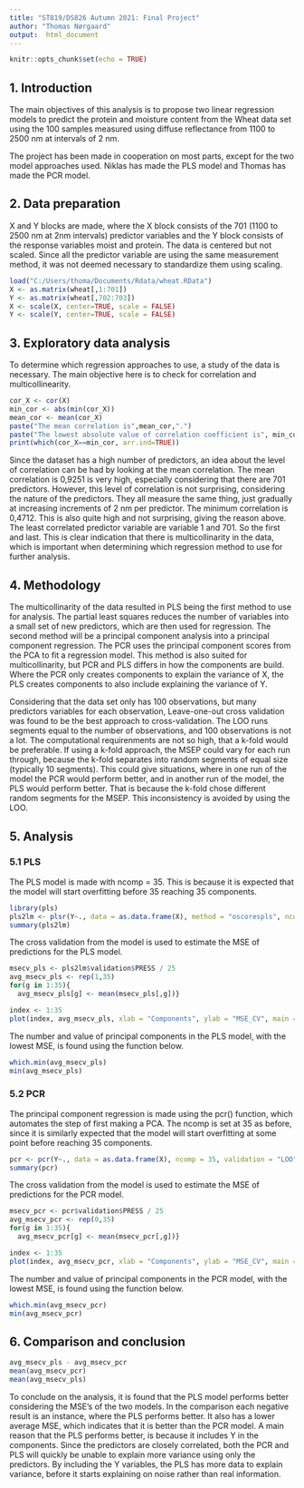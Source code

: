 ---
title: "ST819/DS826 Autumn 2021: Final Project"
author: "Thomas Nørgaard"
output:  html_document
---

```{r setup, include=FALSE}
knitr::opts_chunk$set(echo = TRUE)
```
## 1. Introduction
The main objectives of this analysis is to propose two linear regression models to predict the protein and moisture content from the Wheat data set using the 100 samples measured using diffuse reflectance from 1100 to 2500 nm at intervals of 2 nm. 

The project has been made in cooperation on most parts, except for the two model approaches used. Niklas has made the PLS model and Thomas has made the PCR model. 

## 2. Data preparation
X and Y blocks are made, where the X block consists of the 701 (1100 to 2500 nm at 2nm intervals) predictor variables and the Y block consists of the response variables moist and protein. The data is centered but not scaled. Since all the predictor variable are using the same measurement method, it was not deemed necessary to standardize them using scaling.  
```{r}
load("C:/Users/thoma/Documents/Rdata/wheat.RData")
X <- as.matrix(wheat[,1:701])
Y <- as.matrix(wheat[,702:703])
X <- scale(X, center=TRUE, scale = FALSE)
Y <- scale(Y, center=TRUE, scale = FALSE)
```
## 3. Exploratory data analysis
To determine which regression approaches to use, a study of the data is necessary. The main objective here is to check for correlation and multicollinearity.

```{r pressure, echo=TRUE}
cor_X <- cor(X)
min_cor <- abs(min(cor_X))
mean_cor <- mean(cor_X)
paste("The mean correlation is",mean_cor,".")
paste("The lowest absolute value of correlation coefficient is", min_cor,".")
print(which(cor_X==min_cor, arr.ind=TRUE))
```
Since the dataset has a high number of predictors, an idea about the level of correlation can be had by looking at the mean correlation. The mean correlation is 0,9251 is very high, especially considering that there are 701 predictors. However, this level of correlation is not surprising, considering the nature of the predictors. They all measure the same thing, just gradually at increasing increments of 2 nm per predictor. 
The minimum correlation is 0,4712. This is also quite high and not surprising, giving the reason above. The least correlated predictor variable are variable 1 and 701. So the first and last. This is clear indication that there is multicollinarity in the data, which is important when determining which regression method to use for further analysis. 

## 4. Methodology
The multicollinarity of the data resulted in PLS being the first method to use for analysis. The partial least squares reduces the number of variables into a small set of new predictors, which are then used for regression.
The second method will be a principal component analysis into a principal component regression. The PCR uses the principal component scores from the PCA to fit a regression model. This method is also suited for multicollinarity, but PCR and PLS differs in how the components are build. Where the PCR only creates components to explain the variance of X, the PLS creates components to also include explaining the variance of Y. 

Considering that the data set only has 100 observations, but many predictors variables for each observation, Leave-one-out cross validation was found to be the best approach to cross-validation. The LOO runs segments equal to the number of observations, and 100 observations is not a lot. The computational requirenments are not so high, that a k-fold would be preferable. If using a k-fold approach, the MSEP could vary for each run through, because the k-fold separates into random segments of equal size (typically 10 segments). This could give situations, where in one run of the model the PCR would perform better, and in another run of the model, the PLS would perform better. That is because the k-fold chose different random segments for the MSEP. This inconsistency is avoided by using the LOO.

## 5. Analysis 

### 5.1 PLS
The PLS model is made with ncomp = 35. This is because it is expected that the model will start overfitting before 35 reaching 35 components.
```{r message=FALSE, warning=FALSE}
library(pls)
pls2lm <- plsr(Y~., data = as.data.frame(X), method = "oscorespls", ncomp = 35, validation = "LOO")
summary(pls2lm)
```

The cross validation from the model is used to estimate the MSE of predictions for the PLS model.
```{r}
msecv_pls <- pls2lm$validation$PRESS / 25
avg_msecv_pls <- rep(1,35)
for(g in 1:35){
  avg_msecv_pls[g] <- mean(msecv_pls[,g])}

index <- 1:35
plot(index, avg_msecv_pls, xlab = "Components", ylab = "MSE_CV", main = "PLS2 MSE_CV/component plot")
```
The number and value of principal components in the PLS model, with the lowest MSE, is found using the function below.   
```{r}
which.min(avg_msecv_pls)
min(avg_msecv_pls)
```
### 5.2 PCR
The principal component regression is made using the pcr() function, which automates the step of first making a PCA. The ncomp is set at 35 as before, since it is similarly expected that the model will start overfitting at some point before reaching 35 components.
```{r}
pcr <- pcr(Y~., data = as.data.frame(X), ncomp = 35, validation = "LOO")
summary(pcr)
```

The cross validation from the model is used to estimate the MSE of predictions for the PCR model. 
```{r}
msecv_pcr <- pcr$validation$PRESS / 25
avg_msecv_pcr <- rep(0,35)
for(g in 1:35){
  avg_msecv_pcr[g] <- mean(msecv_pcr[,g])}

index <- 1:35
plot(index, avg_msecv_pcr, xlab = "Components", ylab = "MSE_CV", main = "PCR MSE_CV/component plot")
```
The number and value of principal components in the PCR model, with the lowest MSE, is found using the function below.
```{r}
which.min(avg_msecv_pcr)
min(avg_msecv_pcr)
```
## 6. Comparison and conclusion
```{r}
avg_msecv_pls - avg_msecv_pcr
mean(avg_msecv_pcr)
mean(avg_msecv_pls)
```
To conclude on the analysis, it is found that the PLS model performs better considering the MSE's of the two models. In the comparison each negative result is an instance, where the PLS performs better. It also has a lower average MSE, which indicates that it is better than the PCR model.
A main reason that the PLS performs better, is because it includes Y in the components. Since the predictors are closely correlated, both the PCR and PLS will quickly be unable to explain more variance using only the predictors. By including the Y variables, the PLS has more data to explain variance, before it starts explaining on noise rather than real information.